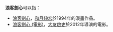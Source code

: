 
'''浪客劍心'''可以指：
* [[浪客劍心|浪客劍心]]，[[和月伸宏|和月伸宏]]於1994年的漫畫作品。
* [[浪客劍心_(電影)|浪客劍心 (電影)]]，[[大友啟史|大友啟史]]於2012年導演的電影。
{{disambig|cat=四字作品消歧義}}